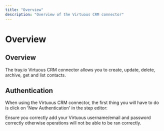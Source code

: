 ```yaml
---
title: "Overview"
description: "Overview of the Virtuous CRM connector"
---
```


# Overview

## Overview

The tray.io Virtuous CRM connector allows you to create, update, delete, archive, get and list contacts.

## Authentication

When using the Virtuous CRM connector, the first thing you will have to do is click on 'New Authentication' in the step editor:

Ensure you correctly add your Virtuous username/email and password correctly otherwise operations will not be able to be ran correctly.

